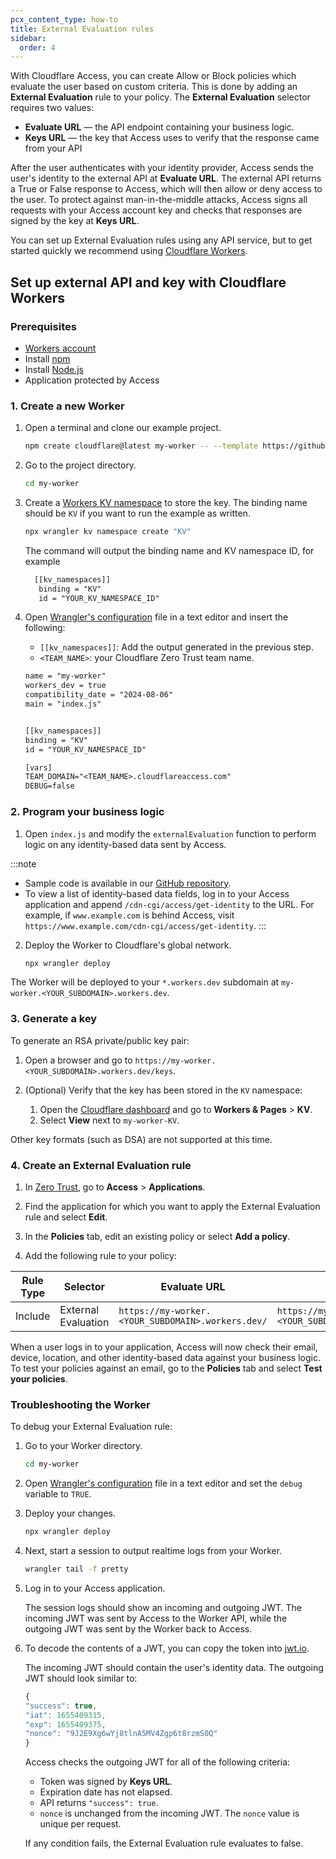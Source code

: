 ```yaml
---
pcx_content_type: how-to
title: External Evaluation rules
sidebar:
  order: 4
---
```



With Cloudflare Access, you can create Allow or Block policies which evaluate the user based on custom criteria. This is done by adding an **External Evaluation** rule to your policy. The **External Evaluation** selector requires two values:

- **Evaluate URL** — the API endpoint containing your business logic.
- **Keys URL** — the key that Access uses to verify that the response came from your API

After the user authenticates with your identity provider, Access sends the user's identity to the external API at **Evaluate URL**. The external API returns a True or False response to Access, which will then allow or deny access to the user. To protect against man-in-the-middle attacks, Access signs all requests with your Access account key and checks that responses are signed by the key at **Keys URL**.

You can set up External Evaluation rules using any API service, but to get started quickly we recommend using [Cloudflare Workers](/workers/).

## Set up external API and key with Cloudflare Workers

### Prerequisites

- [Workers account](/workers/get-started/guide/)
- Install [npm](https://docs.npmjs.com/getting-started)
- Install [Node.js](https://nodejs.org/en/)
- Application protected by Access

### 1. Create a new Worker

1. Open a terminal and clone our example project.

   ```sh
   npm create cloudflare@latest my-worker -- --template https://github.com/cloudflare/workers-access-external-auth-example
   ```

2. Go to the project directory.

   ```sh
   cd my-worker
   ```

3. Create a [Workers KV namespace](/kv/concepts/kv-namespaces/) to store the key. The binding name should be `KV` if you want to run the example as written.

   ```sh
   npx wrangler kv namespace create "KV"
   ```

   The command will output the binding name and KV namespace ID, for example

   ```txt
     [[kv_namespaces]]
      binding = "KV"
      id = "YOUR_KV_NAMESPACE_ID"
   ```

4. Open [Wrangler's configuration](/workers/wrangler/configuration) file in a text editor and insert the following:

   - `[[kv_namespaces]]`: Add the output generated in the previous step.
   - `<TEAM_NAME>`: your Cloudflare Zero Trust <GlossaryTooltip term="team name">team name</GlossaryTooltip>.

   ```txt
   name = "my-worker"
   workers_dev = true
   compatibility_date = "2024-08-06"
   main = "index.js"


   [[kv_namespaces]]
   binding = "KV"
   id = "YOUR_KV_NAMESPACE_ID"

   [vars]
   TEAM_DOMAIN="<TEAM_NAME>.cloudflareaccess.com"
   DEBUG=false
   ```

### 2. Program your business logic

1. Open `index.js` and modify the `externalEvaluation` function to perform logic on any identity-based data sent by Access.

:::note

- Sample code is available in our [GitHub repository](https://github.com/cloudflare/workers-access-external-auth-example).
- To view a list of identity-based data fields, log in to your Access application and append `/cdn-cgi/access/get-identity` to the URL. For example, if `www.example.com` is behind Access, visit `https://www.example.com/cdn-cgi/access/get-identity`.
  :::

2. Deploy the Worker to Cloudflare's global network.

   ```sh
   npx wrangler deploy
   ```

The Worker will be deployed to your `*.workers.dev` subdomain at `my-worker.<YOUR_SUBDOMAIN>.workers.dev`.

### 3. Generate a key

To generate an RSA private/public key pair:

1. Open a browser and go to `https://my-worker.<YOUR_SUBDOMAIN>.workers.dev/keys`.

2. (Optional) Verify that the key has been stored in the `KV` namespace:
   1. Open the [Cloudflare dashboard](https://dash.cloudflare.com/) and go to **Workers & Pages** > **KV**.
   2. Select **View** next to `my-worker-KV`.

Other key formats (such as DSA) are not supported at this time.

### 4. Create an External Evaluation rule

1. In [Zero Trust](https://one.dash.cloudflare.com/), go to **Access** > **Applications**.

2. Find the application for which you want to apply the External Evaluation rule and select **Edit**.

3. In the **Policies** tab, edit an existing policy or select **Add a policy**.

4. Add the following rule to your policy:

| Rule Type | Selector            | Evaluate URL                                      | Keys URL                                               |
| --------- | ------------------- | ------------------------------------------------- | ------------------------------------------------------ |
| Include   | External Evaluation | `https://my-worker.<YOUR_SUBDOMAIN>.workers.dev/` | `https://my-worker.<YOUR_SUBDOMAIN>.workers.dev/keys/` |

When a user logs in to your application, Access will now check their email, device, location, and other identity-based data against your business logic. To test your policies against an email, go to the **Policies** tab and select **Test your policies**.

### Troubleshooting the Worker

To debug your External Evaluation rule:

1. Go to your Worker directory.

   ```sh
   cd my-worker
   ```

2. Open [Wrangler's configuration](/workers/wrangler/configuration) file in a text editor and set the `debug` variable to `TRUE`.

3. Deploy your changes.

   ```sh
   npx wrangler deploy
   ```

4. Next, start a session to output realtime logs from your Worker.

   ```sh
   wrangler tail -f pretty
   ```

5. Log in to your Access application.

   The session logs should show an incoming and outgoing JWT. The incoming JWT was sent by Access to the Worker API, while the outgoing JWT was sent by the Worker back to Access.

6. To decode the contents of a JWT, you can copy the token into [jwt.io](https://jwt.io/).

   The incoming JWT should contain the user's identity data. The outgoing JWT should look similar to:

   ```js
   {
   "success": true,
   "iat": 1655409315,
   "exp": 1655409375,
   "nonce": "9J2E9Xg6wYj8tlnA5MV4Zgp6t8rzmS0Q"
   }
   ```

   Access checks the outgoing JWT for all of the following criteria:

   - Token was signed by **Keys URL**.
   - Expiration date has not elapsed.
   - API returns `"success": true`.
   - `nonce` is unchanged from the incoming JWT. The `nonce` value is unique per request.

   If any condition fails, the External Evaluation rule evaluates to false.
